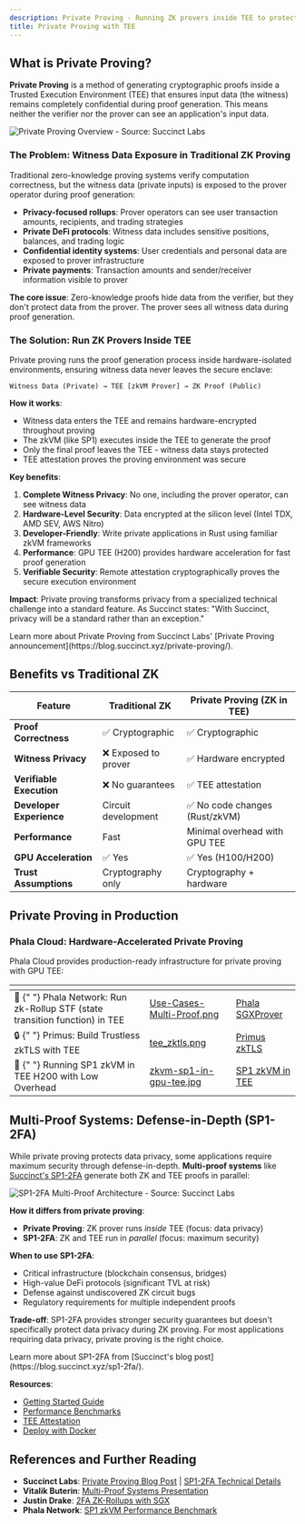 ```yaml
---
description: Private Proving - Running ZK provers inside TEE to protect sensitive data during proof generation.
title: Private Proving with TEE
---
```


## What is Private Proving?

**Private Proving** is a method of generating cryptographic proofs inside a Trusted Execution Environment (TEE) that ensures input data (the witness) remains completely confidential during proof generation. This means neither the verifier nor the prover can see an application's input data.

<Frame>
  <img src="/images/succinct-private-proving-overview.jpeg" alt="Private Proving Overview - Source: Succinct Labs" />
</Frame>

### The Problem: Witness Data Exposure in Traditional ZK Proving

Traditional zero-knowledge proving systems verify computation correctness, but the witness data (private inputs) is exposed to the prover operator during proof generation:

- **Privacy-focused rollups**: Prover operators can see user transaction amounts, recipients, and trading strategies
- **Private DeFi protocols**: Witness data includes sensitive positions, balances, and trading logic
- **Confidential identity systems**: User credentials and personal data are exposed to prover infrastructure
- **Private payments**: Transaction amounts and sender/receiver information visible to prover

**The core issue**: Zero-knowledge proofs hide data from the verifier, but they don't protect data from the prover. The prover sees all witness data during proof generation.

### The Solution: Run ZK Provers Inside TEE

Private proving runs the proof generation process inside hardware-isolated environments, ensuring witness data never leaves the secure enclave:

```
Witness Data (Private) → TEE [zkVM Prover] → ZK Proof (Public)
```

**How it works**:
- Witness data enters the TEE and remains hardware-encrypted throughout proving
- The zkVM (like SP1) executes inside the TEE to generate the proof
- Only the final proof leaves the TEE - witness data stays protected
- TEE attestation proves the proving environment was secure

**Key benefits**:
1. **Complete Witness Privacy**: No one, including the prover operator, can see witness data
2. **Hardware-Level Security**: Data encrypted at the silicon level (Intel TDX, AMD SEV, AWS Nitro)
3. **Developer-Friendly**: Write private applications in Rust using familiar zkVM frameworks
4. **Performance**: GPU TEE (H200) provides hardware acceleration for fast proof generation
5. **Verifiable Security**: Remote attestation cryptographically proves the secure execution environment

**Impact**: Private proving transforms privacy from a specialized technical challenge into a standard feature. As Succinct states: "With Succinct, privacy will be a standard rather than an exception."

<Note type="info">
Learn more about Private Proving from Succinct Labs' [Private Proving announcement](https://blog.succinct.xyz/private-proving/).
</Note>

## Benefits vs Traditional ZK

| Feature | Traditional ZK | Private Proving (ZK in TEE) |
|---------|---------------|----------------------------|
| **Proof Correctness** | ✅ Cryptographic | ✅ Cryptographic |
| **Witness Privacy** | ❌ Exposed to prover | ✅ Hardware encrypted |
| **Verifiable Execution** | ❌ No guarantees | ✅ TEE attestation |
| **Developer Experience** | Circuit development | ✅ No code changes (Rust/zkVM) |
| **Performance** | Fast | Minimal overhead with GPU TEE |
| **GPU Acceleration** | ✅ Yes | ✅ Yes (H100/H200) |
| **Trust Assumptions** | Cryptography only | Cryptography + hardware |

## Private Proving in Production

### Phala Cloud: Hardware-Accelerated Private Proving

Phala Cloud provides production-ready infrastructure for private proving with GPU TEE:

<table data-card-size="large" data-view="cards">
  <thead>
    <tr>
      <th></th>
      <th data-hidden data-card-cover data-type="files"></th>
      <th data-hidden data-card-target data-type="content-ref"></th>
    </tr>
  </thead>
  <tbody>
    <tr>
      <td>
        <span data-gb-custom-inline data-tag="emoji" data-code="1f680">
          🚀
        </span>{" "}
        Phala Network: Run zk-Rollup STF (state transition function) in TEE
      </td>
      <td>
        <a href="/images/Use-Cases-Multi-Proof.png">
          Use-Cases-Multi-Proof.png
        </a>
      </td>
      <td>
        <a href="https://phala.network/posts/introducing-phala-sgxprover-a-twofactor-authentication-solution-for-zkrollups">
          Phala SGXProver
        </a>
      </td>
    </tr>
    <tr>
      <td>
        <span data-gb-custom-inline data-tag="emoji" data-code="1f512">
          🔒
        </span>{" "}
        Primus: Build Trustless zkTLS with TEE
      </td>
      <td>
        <a href="/images/tee_zktls.png">tee_zktls.png</a>
      </td>
      <td>
        <a href="https://medium.com/@primuslabs/primus-x-phala-network-build-trustless-zktls-with-tee-332a26d48c83">
          Primus zkTLS
        </a>
      </td>
    </tr>
    <tr>
      <td>
        <span data-gb-custom-inline data-tag="emoji" data-code="1f4be">
          💾
        </span>{" "}
        Running SP1 zkVM in TEE H200 with Low Overhead
      </td>
      <td>
        <a href="/images/zkvm-sp1-in-gpu-tee.jpg">
          zkvm-sp1-in-gpu-tee.jpg
        </a>
      </td>
      <td>
        <a href="https://phala.network/posts/performance-benchmark-running-sp1-zkvm-in-tee-h200-with-low-overhead">
          SP1 zkVM in TEE
        </a>
      </td>
    </tr>
  </tbody>
</table>

## Multi-Proof Systems: Defense-in-Depth (SP1-2FA)

While private proving protects data privacy, some applications require maximum security through defense-in-depth. **Multi-proof systems** like [Succinct's SP1-2FA](https://blog.succinct.xyz/sp1-2fa/) generate both ZK and TEE proofs in parallel:

<Frame>
  <img src="/images/succinct-sp1-2fa-architecture.jpg" alt="SP1-2FA Multi-Proof Architecture - Source: Succinct Labs" />
</Frame>

**How it differs from private proving**:
- **Private Proving**: ZK prover runs *inside* TEE (focus: data privacy)
- **SP1-2FA**: ZK and TEE run in *parallel* (focus: maximum security)

**When to use SP1-2FA**:
- Critical infrastructure (blockchain consensus, bridges)
- High-value DeFi protocols (significant TVL at risk)
- Defense against undiscovered ZK circuit bugs
- Regulatory requirements for multiple independent proofs

**Trade-off**: SP1-2FA provides stronger security guarantees but doesn't specifically protect data privacy during ZK proving. For most applications requiring data privacy, private proving is the right choice.

<Note type="info">
Learn more about SP1-2FA from [Succinct's blog post](https://blog.succinct.xyz/sp1-2fa/).
</Note>

**Resources**:
- [Getting Started Guide](/phala-cloud/getting-started/overview)
- [Performance Benchmarks](/phala-cloud/references/performance-report)
- [TEE Attestation](/phala-cloud/attestation/overview)
- [Deploy with Docker](/phala-cloud/cvm/overview)

## References and Further Reading

- **Succinct Labs**: [Private Proving Blog Post](https://blog.succinct.xyz/private-proving/) | [SP1-2FA Technical Details](https://blog.succinct.xyz/sp1-2fa/)
- **Vitalik Buterin**: [Multi-Proof Systems Presentation](https://hackmd.io/@vbuterin/zk_slides_20221010#/)
- **Justin Drake**: [2FA ZK-Rollups with SGX](https://ethresear.ch/t/2fa-zk-Rollups-using-sgx/14462)
- **Phala Network**: [SP1 zkVM Performance Benchmark](https://phala.network/posts/performance-benchmark-running-sp1-zkvm-in-tee-h200-with-low-overhead)
